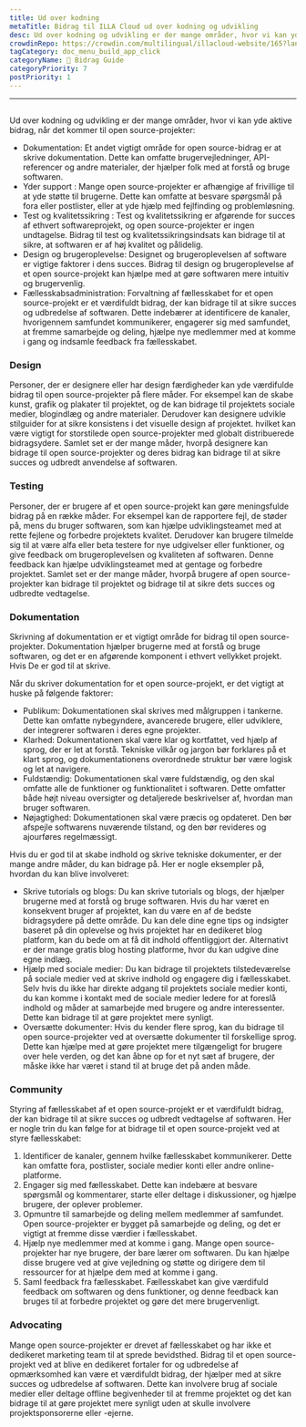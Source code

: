 ```yaml
---
title: Ud over kodning
metaTitle: Bidrag til ILLA Cloud ud over kodning og udvikling
desc: Ud over kodning og udvikling er der mange områder, hvor vi kan yde aktive bidrag til ILLA Cloud
crowdinRepo: https://crowdin.com/multilingual/illacloud-website/165?languages=da&filter=basic&value=0
tagCategory: doc_menu_build_app_click
categoryName: 📎 Bidrag Guide
categoryPriority: 7
postPriority: 1
---
```


* * *

## <h2 hidden>Udover kodning</h2>

Ud over kodning og udvikling er der mange områder, hvor vi kan yde aktive bidrag, når det kommer til open source-projekter:

-   Dokumentation: Et andet vigtigt område for open source-bidrag er at skrive dokumentation. Dette kan omfatte brugervejledninger, API-referencer og andre materialer, der hjælper folk med at forstå og bruge softwaren.
-   Yder support : Mange open source-projekter er afhængige af frivillige til at yde støtte til brugerne. Dette kan omfatte at besvare spørgsmål på fora eller postlister, eller at yde hjælp med fejlfinding og problemløsning.
-   Test og kvalitetssikring : Test og kvalitetssikring er afgørende for succes af ethvert softwareprojekt, og open source-projekter er ingen undtagelse. Bidrag til test og kvalitetssikringsindsats kan bidrage til at sikre, at softwaren er af høj kvalitet og pålidelig.
-   Design og brugeroplevelse: Designet og brugeroplevelsen af software er vigtige faktorer i dens succes. Bidrag til design og brugeroplevelse af et open source-projekt kan hjælpe med at gøre softwaren mere intuitiv og brugervenlig.
-   Fællesskabsadministration: Forvaltning af fællesskabet for et open source-projekt er et værdifuldt bidrag, der kan bidrage til at sikre succes og udbredelse af softwaren. Dette indebærer at identificere de kanaler, hvorigennem samfundet kommunikerer, engagerer sig med samfundet, at fremme samarbejde og deling, hjælpe nye medlemmer med at komme i gang og indsamle feedback fra fællesskabet.

### [](https://www.illacloud.com/zh-CN/blog/opensource-for-non-developers#design)Design

Personer, der er designere eller har design færdigheder kan yde værdifulde bidrag til open source-projekter på flere måder. For eksempel kan de skabe kunst, grafik og plakater til projektet, og de kan bidrage til projektets sociale medier, blogindlæg og andre materialer. Derudover kan designere udvikle stilguider for at sikre konsistens i det visuelle design af projektet. hvilket kan være vigtigt for storstilede open source-projekter med globalt distribuerede bidragsydere. Samlet set er der mange måder, hvorpå designere kan bidrage til open source-projekter og deres bidrag kan bidrage til at sikre succes og udbredt anvendelse af softwaren.

### [](https://www.illacloud.com/zh-CN/blog/opensource-for-non-developers#test)Testing

Personer, der er brugere af et open source-projekt kan gøre meningsfulde bidrag på en række måder. For eksempel kan de rapportere fejl, de støder på, mens du bruger softwaren, som kan hjælpe udviklingsteamet med at rette fejlene og forbedre projektets kvalitet. Derudover kan brugere tilmelde sig til at være alfa eller beta testere for nye udgivelser eller funktioner, og give feedback om brugeroplevelsen og kvaliteten af softwaren. Denne feedback kan hjælpe udviklingsteamet med at gentage og forbedre projektet. Samlet set er der mange måder, hvorpå brugere af open source-projekter kan bidrage til projektet og bidrage til at sikre dets succes og udbredte vedtagelse.

### [](https://www.illacloud.com/zh-CN/blog/opensource-for-non-developers#documentation)Dokumentation

Skrivning af dokumentation er et vigtigt område for bidrag til open source-projekter. Dokumentation hjælper brugerne med at forstå og bruge softwaren, og det er en afgørende komponent i ethvert vellykket projekt. Hvis De er god til at skrive.

Når du skriver dokumentation for et open source-projekt, er det vigtigt at huske på følgende faktorer:

-   Publikum: Dokumentationen skal skrives med målgruppen i tankerne. Dette kan omfatte nybegyndere, avancerede brugere, eller udviklere, der integrerer softwaren i deres egne projekter.
-   Klarhed: Dokumentationen skal være klar og kortfattet, ved hjælp af sprog, der er let at forstå. Tekniske vilkår og jargon bør forklares på et klart sprog, og dokumentationens overordnede struktur bør være logisk og let at navigere.
-   Fuldstændig: Dokumentationen skal være fuldstændig, og den skal omfatte alle de funktioner og funktionalitet i softwaren. Dette omfatter både højt niveau oversigter og detaljerede beskrivelser af, hvordan man bruger softwaren.
-   Nøjagtighed: Dokumentationen skal være præcis og opdateret. Den bør afspejle softwarens nuværende tilstand, og den bør revideres og ajourføres regelmæssigt.

Hvis du er god til at skabe indhold og skrive tekniske dokumenter, er der mange andre måder, du kan bidrage på. Her er nogle eksempler på, hvordan du kan blive involveret:

-   Skrive tutorials og blogs: Du kan skrive tutorials og blogs, der hjælper brugerne med at forstå og bruge softwaren. Hvis du har været en konsekvent bruger af projektet, kan du være en af de bedste bidragsydere på dette område. Du kan dele dine egne tips og indsigter baseret på din oplevelse og hvis projektet har en dedikeret blog platform, kan du bede om at få dit indhold offentliggjort der. Alternativt er der mange gratis blog hosting platforme, hvor du kan udgive dine egne indlæg.
-   Hjælp med sociale medier: Du kan bidrage til projektets tilstedeværelse på sociale medier ved at skrive indhold og engagere dig i fællesskabet. Selv hvis du ikke har direkte adgang til projektets sociale medier konti, du kan komme i kontakt med de sociale medier ledere for at foreslå indhold og måder at samarbejde med brugere og andre interessenter. Dette kan bidrage til at gøre projektet mere synligt.
-   Oversætte dokumenter: Hvis du kender flere sprog, kan du bidrage til open source-projekter ved at oversætte dokumenter til forskellige sprog. Dette kan hjælpe med at gøre projektet mere tilgængeligt for brugere over hele verden, og det kan åbne op for et nyt sæt af brugere, der måske ikke har været i stand til at bruge det på anden måde.

### [](https://www.illacloud.com/zh-CN/blog/opensource-for-non-developers#community)Community

Styring af fællesskabet af et open source-projekt er et værdifuldt bidrag, der kan bidrage til at sikre succes og udbredt vedtagelse af softwaren. Her er nogle trin du kan følge for at bidrage til et open source-projekt ved at styre fællesskabet:

1.  Identificer de kanaler, gennem hvilke fællesskabet kommunikerer. Dette kan omfatte fora, postlister, sociale medier konti eller andre online-platforme.
2.  Engager sig med fællesskabet. Dette kan indebære at besvare spørgsmål og kommentarer, starte eller deltage i diskussioner, og hjælpe brugere, der oplever problemer.
3.  Opmuntre til samarbejde og deling mellem medlemmer af samfundet. Open source-projekter er bygget på samarbejde og deling, og det er vigtigt at fremme disse værdier i fællesskabet.
4.  Hjælp nye medlemmer med at komme i gang. Mange open source-projekter har nye brugere, der bare lærer om softwaren. Du kan hjælpe disse brugere ved at give vejledning og støtte og dirigere dem til ressourcer for at hjælpe dem med at komme i gang.
5.  Saml feedback fra fællesskabet. Fællesskabet kan give værdifuld feedback om softwaren og dens funktioner, og denne feedback kan bruges til at forbedre projektet og gøre det mere brugervenligt.

### [](https://www.illacloud.com/zh-CN/blog/opensource-for-non-developers#advocating)Advocating

Mange open source-projekter er drevet af fællesskabet og har ikke et dedikeret marketing team til at sprede bevidsthed. Bidrag til et open source-projekt ved at blive en dedikeret fortaler for og udbredelse af opmærksomhed kan være et værdifuldt bidrag, der hjælper med at sikre succes og udbredelse af softwaren. Dette kan involvere brug af sociale medier eller deltage offline begivenheder til at fremme projektet og det kan bidrage til at gøre projektet mere synligt uden at skulle involvere projektsponsorerne eller -ejerne.

